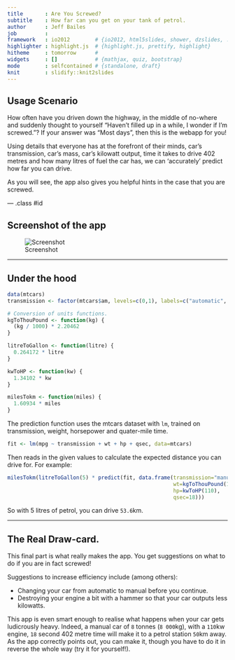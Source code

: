 ```yaml
---
title       : Are You Screwed?
subtitle    : How far can you get on your tank of petrol.
author      : Jeff Bailes
job         : 
framework   : io2012        # {io2012, html5slides, shower, dzslides, ...}
highlighter : highlight.js  # {highlight.js, prettify, highlight}
hitheme     : tomorrow      # 
widgets     : []            # {mathjax, quiz, bootstrap}
mode        : selfcontained # {standalone, draft}
knit        : slidify::knit2slides
---
```


## Usage Scenario
How often have you driven down the highway, in the middle of no-where and suddenly thought to yourself "Haven't filled up in a while, I wonder if I'm screwed."?
If your answer was "Most days", then this is the webapp for you!

Using details that everyone has at the forefront of their minds, car's transmission, car's mass, car's kilowatt output, time it takes to drive 402 metres and how many litres of fuel the car has, we can 'accurately' predict how far you can drive.

As you will see, the app also gives you helpful hints in the case that you are screwed.

--- .class #id 

## Screenshot of the app
![Screenshot](AreYouScrewed.png)

---

## Under the hood
```r
data(mtcars)
transmission <- factor(mtcars$am, levels=c(0,1), labels=c("automatic", "manual"))

# Conversion of units functions.
kgToThouPound <- function(kg) {
  (kg / 1000) * 2.20462
}

litreToGallon <- function(litre) {
  0.264172 * litre
}

kwToHP <- function(kw) {
  1.34102 * kw
}

milesTokm <- function(miles) {
  1.60934 * miles
}
```
The prediction function uses the mtcars dataset with `lm`, trained on transmission, weight, horsepower and quater-mile time.
```r
fit <- lm(mpg ~ transmission + wt + hp + qsec, data=mtcars)
```
Then reads in the given values to calculate the expected distance you can drive for.
For example:
```r
milesTokm(litreToGallon(5) * predict(fit, data.frame(transmission="manual",
                                                     wt=kgToThouPound(1000),
                                                     hp=kwToHP(110),
                                                     qsec=18)))
```
So with 5 litres of petrol, you can drive `53.6`km.

---

## The Real Draw-card.
This final part is what really makes the app.
You get suggestions on what to do if you are in fact screwed!

Suggestions to increase efficiency include (among others):

- Changing your car from automatic to manual before you continue.
- Destroying your engine a bit with a hammer so that your car outputs less kilowatts.

This app is even smart enough to realise what happens when your car gets ludicrously heavy.
Indeed, a manual car of `8` tonnes (`8 000`kg), with a `110`kw engine, `18` second 402 metre time will make it to a petrol station `50`km away.
As the app correctly points out, you can make it, though you have to do it in reverse the whole way (try it for yourself!).



